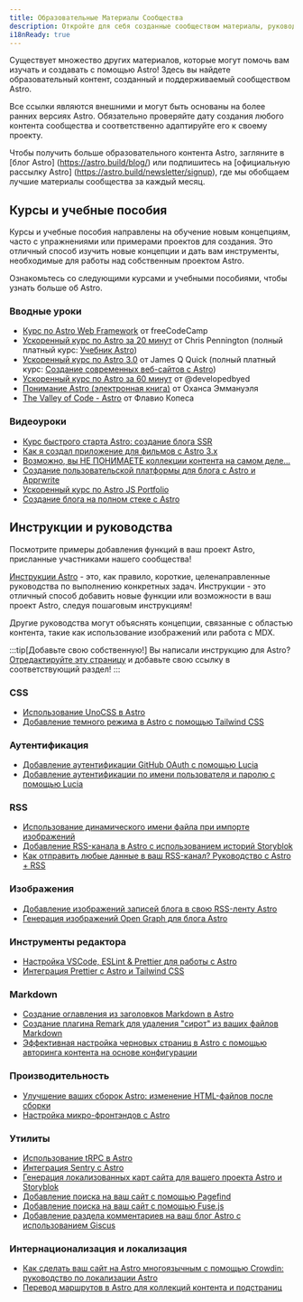 ```yaml
---
title: Образовательные Материалы Сообщества
description: Откройте для себя созданные сообществом материалы, руководства, статьи и видео, которые помогут вам изучать и создавать с помощью Astro!
i18nReady: true
---
```



Существует множество других материалов, которые могут помочь вам изучать и создавать с помощью Astro! Здесь вы найдете образовательный контент, созданный и поддерживаемый сообществом Astro.

Все ссылки являются внешними и могут быть основаны на более ранних версиях Astro. Обязательно проверяйте дату создания любого контента сообщества и соответственно адаптируйте его к своему проекту.

Чтобы получить больше образовательного контента Astro, загляните в [блог Astro] (https://astro.build/blog/) или подпишитесь на [официальную рассылку Astro] (https://astro.build/newsletter/signup), где мы обобщаем лучшие материалы сообщества за каждый месяц.

## Курсы и учебные пособия

Курсы и учебные пособия направлены на обучение новым концепциям, часто с упражнениями или примерами проектов для создания. Это отличный способ изучить новые концепции и дать вам инструменты, необходимые для работы над собственным проектом Astro.

Ознакомьтесь со следующими курсами и учебными пособиями, чтобы узнать больше об Astro.

### Вводные уроки
  - [Курс по Astro Web Framework](https://www.youtube.com/watch?v=e-hTm5VmofI) от freeCodeCamp
  - [Ускоренный курс по Astro за 20 минут](https://www.youtube.com/watch?v=zrPVTf761OI) от Chris Pennington (полный платный курс: [Учебник Astro](https://learnastro.dev/))
  - [Ускоренный курс по Astro 3.0](https://www.youtube.com/watch?v=qBOz6TpYAOg) от James Q Quick (полный платный курс: [Создание современных веб-сайтов с Astro](https://astrocourse.dev/))
  - [Ускоренный курс по Astro за 60 минут](https://www.youtube.com/watch?v=NniT0vKyn-E) от @developedbyed
  - [Понимание Astro (электронная книга)](https://www.ohansemmanuel.com/books/understanding-astro) от Оханса Эммануэля
  - [The Valley of Code - Astro](https://thevalleyofcode.com/astro) от Флавио Копеса

  ### Видеоуроки
  - [Курс быстрого старта Astro: создание блога SSR](https://www.youtube.com/watch?v=XoIHKO6AkoM)
  - [Как я создал приложение для фильмов с Astro 3.x](https://www.youtube.com/watch?v=Gvr4WhgfP0w)
  - [Возможно, вы НЕ ПОНИМАЕТЕ коллекции контента на самом деле...](https://www.youtube.com/watch?v=Fcw4c3wzm7I)
  - [Создание пользовательской платформы для блога с Astro и Apprwrite](https://www.youtube.com/watch?v=OERqwLy_reA)
  - [Ускоренный курс по Astro JS Portfolio](https://www.youtube.com/watch?v=TwWvNK0yHjI)
  - [Создание блога на полном стеке с Astro](https://egghead.io/courses/build-a-full-stack-blog-with-astro-7ffcf9ec)

## Инструкции и руководства

Посмотрите примеры добавления функций в ваш проект Astro, присланные участниками нашего сообщества!

[Инструкции Astro](/ru/recipes/) - это, как правило, короткие, целенаправленные руководства по выполнению конкретных задач. Инструкции - это отличный способ добавить новые функции или возможности в ваш проект Astro, следуя пошаговым инструкциям!

Другие руководства могут объяснять концепции, связанные с областью контента, такие как использование изображений или работа с MDX.

:::tip[Добавьте свою собственную!]
Вы написали инструкцию для Astro? [Отредактируйте эту страницу](https://github.com/withastro/docs/edit/main/src/content/docs/en/community-resources/content.mdx) и добавьте свою ссылку в соответствующий раздел!
:::

### CSS
- [Использование UnoCSS в Astro](https://www.elian.codes/blog/23-02-11-implementing-unocss-in-astro/)
- [Добавление темного режима в Astro с помощью Tailwind CSS](https://www.kevinzunigacuellar.com/blog/dark-mode-in-astro/)
### Аутентификация
- [Добавление аутентификации GitHub OAuth с помощью Lucia](https://lucia-auth.com/guidebook/github-oauth/astro)
- [Добавление аутентификации по имени пользователя и паролю с помощью Lucia](https://lucia-auth.com/guidebook/sign-in-with-username-and-password/astro)
### RSS
- [Использование динамического имени файла при импорте изображений](https://vaihe.com/blog/astro/astro-dynamic-image-prop/)
- [Добавление RSS-канала в Astro с использованием историй Storyblok](https://straffesites.com/en/blog/rss-feed-astro-storyblok)
- [Как отправить любые данные в ваш RSS-канал? Руководство с Astro + RSS](https://aritraroy.live/tutorial/blogs/2023/how-to-send-any-data-to-rss-feed/)
### Изображения
- [Добавление изображений записей блога в свою RSS-ленту Astro](https://webreaper.dev/posts/astro-rss-feed-blog-post-images/)
- [Генерация изображений Open Graph для блога Astro](https://techsquidtv.com/blog/generating-open-graph-images-for-astro/)
### Инструменты редактора
- [Настройка VSCode, ESLint & Prettier для работы с Astro](https://patheticgeek.dev/blog/astro-prettier-eslint-vscode)
- [Интеграция Prettier с Astro и Tailwind CSS](https://straffesites.com/en/blog/integrate-prettier-astro-tailwindcss)
### Markdown
- [Создание оглавления из заголовков Markdown в Astro](https://kld.dev/building-table-of-contents/)
- [Создание плагина Remark для удаления "сирот" из ваших файлов Markdown](https://eatmon.co/blog/remove-runts-markdown/)
- [Эффективная настройка черновых страниц в Astro с помощью авторинга контента на основе конфигурации](https://akashrajpurohit.com/blog/set-up-draft-pages-effectively-in-astro-with-configdriven-content-authoring/)
### Производительность
- [Улучшение ваших сборок Astro: изменение HTML-файлов после сборки](https://straffesites.com/en/blog/optimize-astro-html-post-build)
- [Настройка микро-фронтэндов с Astro](https://medium.com/@sergio.a.soria/setting-up-micro-frontends-with-astro-and-ecma-script-modules-137340d2c520)
### Утилиты
- [Использование tRPC в Astro](https://www.thomasledoux.be/blog/using-trpc-astro-islands-react)
- [Интеграция Sentry с Astro](https://akashrajpurohit.com/blog/seamless-error-tracking-integrating-sentry-with-astro/)
- [Генерация локализованных карт сайта для вашего проекта Astro и Storyblok](https://straffesites.com/en/blog/localized-sitemap-astro-storyblok)
- [Добавление поиска на ваш сайт с помощью Pagefind](https://blog.otterlord.dev/posts/astro-search/)
- [Добавление поиска на ваш сайт с помощью Fuse.js](https://www.youtube.com/watch?v=XnV_2MWqAhQ)
- [Добавление раздела комментариев на ваш блог Astro с использованием Giscus](https://elazizi.com/posts/add-comments-section-to-your-astro-blog/)
### Интернационализация и локализация
- [Как сделать ваш сайт на Astro многоязычным с помощью Crowdin: руководство по локализации Astro](https://crowdin.com/blog/2023/06/21/astro-localization-and-i18n)
- [Перевод маршрутов в Astro для коллекций контента и подстраниц](https://www.webdesign-sopelnik.de/en/blog/translate-routes-for-astro-content-collections-or-subpages-with-trailingslash-and-base-support/)
